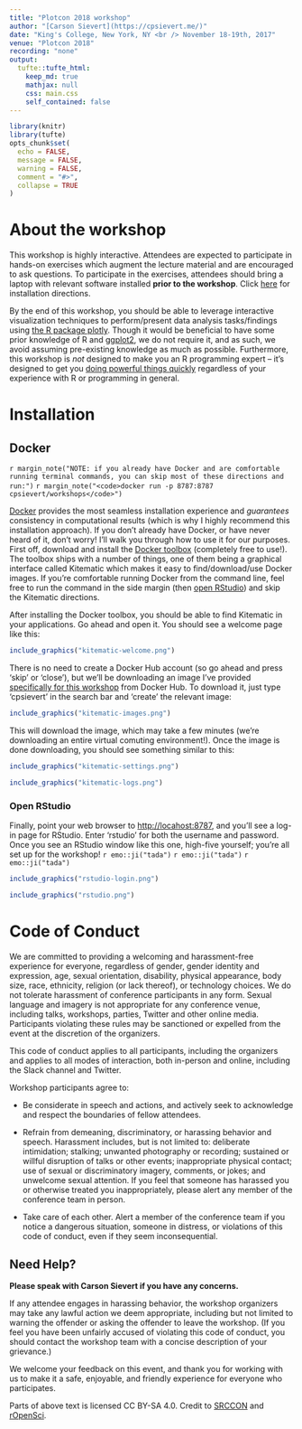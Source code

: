 ```yaml
---
title: "Plotcon 2018 workshop"
author: "[Carson Sievert](https://cpsievert.me/)"
date: "King's College, New York, NY <br /> November 18-19th, 2017"
venue: "Plotcon 2018"
recording: "none"
output: 
  tufte::tufte_html:
    keep_md: true
    mathjax: null
    css: main.css
    self_contained: false
---
```


```r
library(knitr)
library(tufte)
opts_chunk$set(
  echo = FALSE,
  message = FALSE,
  warning = FALSE,
  comment = "#>",
  collapse = TRUE
)
```


# About the workshop

This workshop is highly interactive. Attendees are expected to participate in hands-on exercises which augment the lecture material and are encouraged to ask questions. To participate in the exercises, attendees should bring a laptop with relevant software installed **prior to the workshop**. Click [here](#installation) for installation directions.

By the end of this workshop, you should be able to leverage interactive visualization techniques to perform/present data analysis tasks/findings using [the R package plotly](https://plot.ly/r/). Though it would be beneficial to have some prior knowledge of R and [ggplot2](http://ggplot2.tidyverse.org/), we do not require it, and as such, we avoid assuming pre-existing knowledge as much as possible. Furthermore, this workshop is _not_ designed to make you an R programming expert -- it's designed to get you [doing powerful things quickly](http://varianceexplained.org/r/teach-hard-way/) regardless of your experience with R or programming in general.


# Installation

## Docker

`r margin_note("NOTE: if you already have Docker and are comfortable running terminal commands, you can skip most of these directions and run:")`
`r margin_note("<code>docker run -p 8787:8787 cpsievert/workshops</code>")`

[Docker](https://www.docker.com/) provides the most seamless installation experience and *guarantees* consistency in computational results (which is why I highly recommend this installation approach). If you don't already have Docker, or have never heard of it, don't worry! I'll walk you through how to use it for our purposes. First off, download and install the [Docker toolbox](https://www.docker.com/products/docker-toolbox) (completely free to use!). The toolbox ships with a number of things, one of them being a graphical interface called Kitematic which makes it easy to find/download/use Docker images. If you're comfortable running Docker from the command line, feel free to run the command in the side margin (then [open RStudio](#open-rstudio)) and skip the Kitematic directions.

After installing the Docker toolbox, you should be able to find Kitematic in your applications. Go ahead and open it. You should see a welcome page like this:


```r
include_graphics("kitematic-welcome.png")
```

There is no need to create a Docker Hub account (so go ahead and press 'skip' or 'close'), but we'll be downloading an image I've provided [specifically for this workshop](https://hub.docker.com/r/cpsievert/workshops) from Docker Hub. To download it, just type 'cpsievert' in the search bar and 'create' the relevant image: 

```r
include_graphics("kitematic-images.png")
```

This will download the image, which may take a few minutes (we're downloading an entire virtual comuting environment!). Once the image is done downloading, you should see something similar to this:

```r
include_graphics("kitematic-settings.png")
```

```r
include_graphics("kitematic-logs.png")
```

### Open RStudio

Finally, point your web browser to <http://locahost:8787>, and you'll see a log-in page for RStudio. Enter 'rstudio' for both the username and password. Once you see an RStudio window like this one, high-five yourself; you're all set up for the workshop! `r emo::ji("tada")` `r emo::ji("tada")` `r emo::ji("tada")`

```r
include_graphics("rstudio-login.png")
```

```r
include_graphics("rstudio.png")
```

# Code of Conduct

We are committed to providing a welcoming and harassment-free experience for everyone, regardless of gender, gender identity and expression, age, sexual orientation, disability, physical appearance, body size, race, ethnicity, religion (or lack thereof), or technology choices. We do not tolerate harassment of conference participants in any form. Sexual language and imagery is not appropriate for any conference venue, including talks, workshops, parties, Twitter and other online media. Participants violating these rules may be sanctioned or expelled from the event at the discretion of the organizers.

This code of conduct applies to all participants, including the organizers and applies to all modes of interaction, both in-person and online, including the Slack channel and Twitter.

Workshop participants agree to:

* Be considerate in speech and actions, and actively seek to acknowledge and respect the boundaries of fellow attendees.

* Refrain from demeaning, discriminatory, or harassing behavior and speech. Harassment includes, but is not limited to: deliberate intimidation; stalking; unwanted photography or recording; sustained or willful disruption of talks or other events; inappropriate physical contact; use of sexual or discriminatory imagery, comments, or jokes; and unwelcome sexual attention. If you feel that someone has harassed you or otherwise treated you inappropriately, please alert any member of the conference team in person.

* Take care of each other. Alert a member of the conference team if you notice a dangerous situation, someone in distress, or violations of this code of conduct, even if they seem inconsequential.

## Need Help?

<b>Please speak with Carson Sievert if you have any concerns.</b>

If any attendee engages in harassing behavior, the workshop organizers may take any lawful action we deem appropriate, including but not limited to warning the offender or asking the offender to leave the workshop. (If you feel you have been unfairly accused of violating this code of conduct, you should contact the workshop team with a concise description of your grievance.)

We welcome your feedback on this event, and thank you for working with us to make it a safe, enjoyable, and friendly experience for everyone who participates.

Parts of above text is licensed CC BY-SA 4.0. Credit to [SRCCON](https://srccon.org) and [rOpenSci](http://textworkshop17.ropensci.org/).
